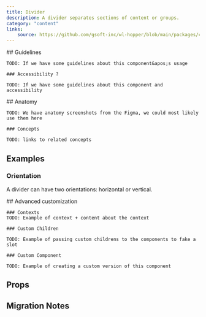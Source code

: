```yaml
---
title: Divider
description: A divider separates sections of content or groups.
category: "content"
links:
    source: https://github.com/gsoft-inc/wl-hopper/blob/main/packages/components/src/Divider/src/Divider.tsx
---
```


<Example src="Divider/docs/preview" isOpen />

<FeatureFlag flag="next">
    ## Guidelines

    TODO: If we have some guidelines about this component&apos;s usage

    ### Accessibility ?

    TODO: If we have some guidelines about this component and accessibility
</FeatureFlag>

<FeatureFlag flag="rc">
    ## Anatomy

    TODO: We have anatomy screenshots from the Figma, we could most likely use them here

    ### Concepts

    TODO: links to related concepts
</FeatureFlag>

## Examples

### Orientation

A divider can have two orientations: horizontal or vertical.

<Example src="Divider/docs/orientation" />

<FeatureFlag flag="next">
    ## Advanced customization

    ### Contexts
    TODO: Example of context + content about the context

    ### Custom Children

    TODO: Example of passing custom childrens to the components to fake a slot

    ### Custom Component

    TODO: Example of creating a custom version of this component
</FeatureFlag>

## Props

<PropTable component="Divider" />

## Migration Notes

<MigrateGuide src="Divider/docs/migration-notes" />
